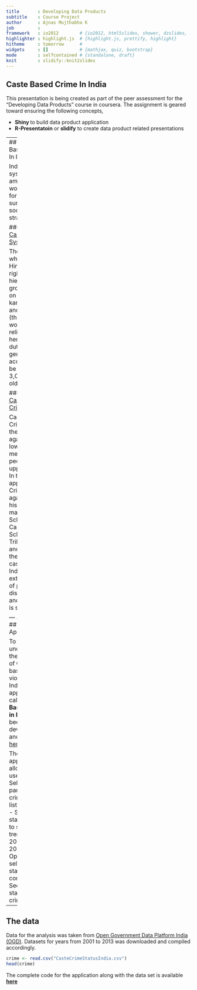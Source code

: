 ```yaml
---
title       : Developing Data Products 
subtitle    : Course Project
author      : Ajnas Mujthabha K
job         : 
framework   : io2012        # {io2012, html5slides, shower, dzslides, ...}
highlighter : highlight.js  # {highlight.js, prettify, highlight}
hitheme     : tomorrow      # 
widgets     : []            # {mathjax, quiz, bootstrap}
mode        : selfcontained # {standalone, draft}
knit        : slidify::knit2slides
---
```


## Caste Based Crime In India

This presentation is being created as part of the peer assessment for the "Developing Data Products" course in coursera. The assignment is geared toward ensuring the following concepts,

- <b> Shiny </b> to build data product application
- <b> R-Presentatoin</b> or <b>slidify</b> to create data product related presentations


---
## Caste Based Crime In India

India's caste system is among the world's oldest forms of surviving social stratification.  

### What is <a href="https://en.wikipedia.org/wiki/Caste_system_in_India">Caste System</a>?  

The system which divides Hindus into rigid hierarchical groups based on their karma (work) and dharma (the Hindi word for religion, but here it means duty) is generally accepted to be more than 3,000 years old.

### What is <a href="https://en.wikipedia.org/wiki/Caste-related_violence_in_India">Case Based Crime</a>?  

Caste Based Crime implies the crime against a lower caste member by people in the upper caste. In this application, Crimes against the historically marginalized Scheduled Castes and Scheduled Tribes (SC and ST) by the upper castes in India by extreme form of prejudice, discrimination and violence is studied.  

--- .class #id 
## The Application

To understand the statistics of Caste based violence in India, a small application called <b>Caste Based Crime in India</b> has been developed and deployed <a href="https://ajnask.shinyapps.io/Caste_Based_Crime_in_India/">here</a>.  

The application allows the user to,
- Select a particular crime (from a list of crimes)
- Select a state in India to see the trend from 2001 to 2013
- Option to select two states for comparison
- See total statistics of crimes

---
## The data

Data for the analysis was taken from <a href= "https://data.gov.in/catalog/crime-against-schedule-caste">Open Government Data Platform India (OGD)</a>. Datasets for years from 2001 to 2013 was downloaded and compiled accordingly. 

```r
crime <- read.csv("CasteCrimeStatusIndia.csv")
head(crime)
```

The complete code for the application along with the data set is available <b><a href= "https://github.com/ajnask/Developing_Data_Products_Project">here</a></b>





